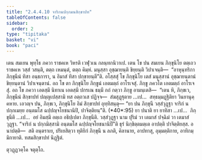 ```yaml
---
title: "2.4.4.10 จาริกนปกฺกมนสิกฺขาปท"
tableOfContents: false
sidebar:
  order: 2
type: "tipitaka"
basket: "vi"
book: "paci"
---
```



<DynamicBreadcrumb />

<Division number="973" book="paci">

<Paragraph number="2982" book="paci">
เตน สมเยน พุทฺโธ ภควา ราชคเห วิหรติ เวฬุวเน กลนฺทกนิวาเป. เตน โข ปน สมเยน ภิกฺขุนิโย ตตฺเถว ราชคเห วสฺสํ วสนฺติ, ตตฺถ เหมนฺตํ, ตตฺถ คิมฺหํ. มนุสฺสา อุชฺฌายนฺติ ขิยฺยนฺติ วิปาเจนฺติ—  “อาหุนฺทริกา ภิกฺขุนีนํ ทิสา อนฺธการา, น อิมาสํ ทิสา ปกฺขายนฺตี”ติ.
</Paragraph>

<Paragraph number="2983" book="paci">
อโสฺสสุํ โข ภิกฺขุนิโย เตสํ มนุสฺสานํ อุชฺฌายนฺตานํ ขิยฺยนฺตานํ วิปาเจนฺตานํ. อถ โข ตา ภิกฺขุนิโย ภิกฺขูนํ เอตมตฺถํ อาโรเจสุํ. ภิกฺขู ภควโต เอตมตฺถํ อาโรเจสุํ. อถ โข ภควา เอตสฺมึ นิทาเน เอตสฺมึ ปกรเณ ธมฺมึ กถํ กตฺวา ภิกฺขู อามนฺเตสิ—  “เตน หิ, ภิกฺขเว, ภิกฺขุนีนํ สิกฺขาปทํ ปญฺญเปสฺสามิ ทส อตฺถวเส ปฏิจฺจ—  สํฆสุฏฺฐุตาย …เป…  สทฺธมฺมฏฺฐิติยา วินยานุคฺคหาย. เอวญฺจ ปน, ภิกฺขเว, ภิกฺขุนิโย อิมํ สิกฺขาปทํ อุทฺทิสนฺตุ—
</Paragraph>

</Division>
<Division number="974" book="paci">

<Paragraph number="2984" book="paci">
<Emphasis>“ยา ปน ภิกฺขุนี วสฺสํวุฏฺฐา จาริกํ น ปกฺกเมยฺย อนฺตมโส ฉปฺปญฺจโยชนานิปิ, ปาจิตฺติยนฺ”</Emphasis>ติ. (*40*:<Emphasis>95</Emphasis>)
</Paragraph>

</Division>
<Division number="975" book="paci">

<Paragraph number="2985" book="paci">
<Emphasis>ยา ปนา</Emphasis>ติ ยา ยาทิสา …เป…  <Emphasis>ภิกฺขุนี</Emphasis>ติ …เป…  อยํ อิมสฺมึ อตฺเถ อธิปฺเปตา ภิกฺขุนีติ.
</Paragraph>

<Paragraph number="2986" book="paci">
<Emphasis>วสฺสํวุฏฺฐา</Emphasis> นาม ปุริมํ วา เตมาสํ ปจฺฉิมํ วา เตมาสํ วุฏฺฐา.
</Paragraph>

<Paragraph number="2987" book="paci">
“จาริกํ น ปกฺกมิสฺสามิ อนฺตมโส ฉปฺปญฺจโยชนานิปี”ติ ธุรํ นิกฺขิตฺตมตฺเต อาปตฺติ ปาจิตฺติยสฺส.
</Paragraph>

</Division>
<Division number="976" book="paci">

<Paragraph number="2988" book="paci">
อนาปตฺติ—  สติ อนฺตราเย, ปริเยสิตฺวา ทุติยิกํ ภิกฺขุนึ น ลภติ, คิลานาย, อาปทาสุ, อุมฺมตฺติกาย, อาทิกมฺมิกายาติ.

</Paragraph>
</Division>

<Paragraph number="2989" type="center" book="paci">
ทสมสิกฺขาปทํ นิฏฺฐิตํ.

  
ตุวฏฺฏวคฺโค จตุตฺโถ.
</Paragraph>
